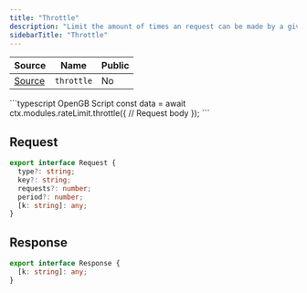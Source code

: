 ```yaml
---
title: "Throttle"
description: "Limit the amount of times an request can be made by a given key."
sidebarTitle: "Throttle"
---
```


| Source                                                                                                      | Name       | Public     |
| ----------------------------------------------------------------------------------------------------------- | ---------- | ---------- |
| [Source](https://github.com/rivet-gg/opengb-modules/tree/main/modules/rate_limit/scripts/throttle.ts) | `throttle` | No |

<RequestExample>
```typescript OpenGB Script
const data = await ctx.modules.rateLimit.throttle({
  // Request body
});
```

</RequestExample>

## Request

```typescript
export interface Request {
  type?: string;
  key?: string;
  requests?: number;
  period?: number;
  [k: string]: any;
}
```

## Response

```typescript
export interface Response {
  [k: string]: any;
}
```
